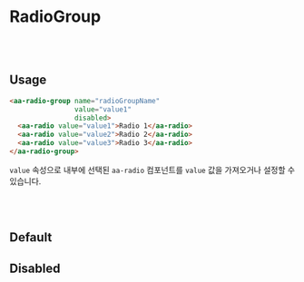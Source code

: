 
<Meta of={RadioGroupStories} />

# RadioGroup
<br />
<br />

## Usage

```html
<aa-radio-group name="radioGroupName"
                value="value1"
                disabled>
  <aa-radio value="value1">Radio 1</aa-radio>
  <aa-radio value="value2">Radio 2</aa-radio>
  <aa-radio value="value3">Radio 3</aa-radio>
</aa-radio-group>
```

`value` 속성으로 내부에 선택된 `aa-radio` 컴포넌트를 `value` 값을 가져오거나 설정할 수 있습니다.

<br/>
<br/>

## Default

<Canvas of={RadioGroupStories.Default} />


## Disabled

<Canvas of={RadioGroupStories.Disabled} />
